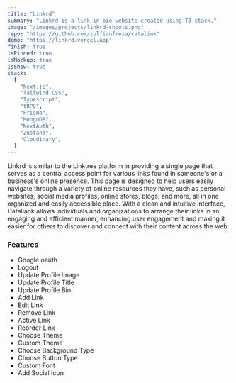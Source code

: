 ```yaml
---
title: "Linkrd"
summary: "Linkrd is a link in bio website created using T3 stack."
image: "/images/projects/linkrd-shoots.png"
repo: "https://github.com/zulfianfreza/catalink"
demo: "https://linkrd.vercel.app"
finish: true
isPinned: true
isMockup: true
isShow: true
stack:
  [
    "Next.js",
    "Tailwind CSS",
    "Typescript",
    "tRPC",
    "Prisma",
    "MongoDB",
    "NextAuth",
    "Zustand",
    "Cloudinary",
  ]
---
```


Linkrd is similar to the Linktree platform in providing a single page that serves as a central access point for various links found in someone's or a business's online presence. This page is designed to help users easily navigate through a variety of online resources they have, such as personal websites, social media profiles, online stores, blogs, and more, all in one organized and easily accessible place. With a clean and intuitive interface, Cataliank allows individuals and organizations to arrange their links in an engaging and efficient manner, enhancing user engagement and making it easier for others to discover and connect with their content across the web.

### Features

- Google oauth
- Logout
- Update Profile Image
- Update Profile Title
- Update Profile Bio
- Add Link
- Edit Link
- Remove Link
- Active Link
- Reorder Link
- Choose Theme
- Custom Theme
- Choose Background Type
- Choose Button Type
- Custom Font
- Add Social Icon
